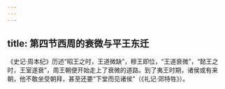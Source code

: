 ```yaml
---
---
---
```

title: 第四节西周的衰微与平王东迁
---



《史记·周本纪》历述“昭王之时，王道微缺”，穆王即位，“王道衰微”，“懿王之时，王室遂衰”，周王朝便开始走上了衰微的道路。到了夷王时期，诸侯或有来朝，他不敢坐受朝拜，甚至还要“下堂而见诸侯”（《礼记·郊特牲》）。